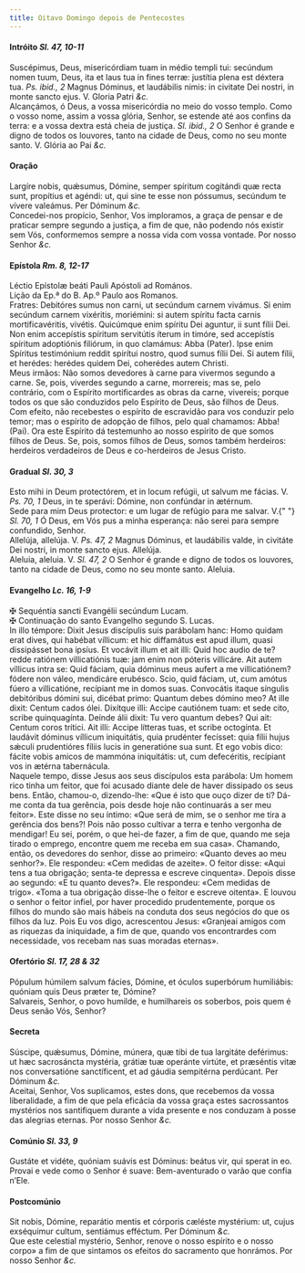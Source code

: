 ```yaml
---
title: Oitavo Domingo depois de Pentecostes
---
```


<h4 class="text-center">
  Intróito <em>Sl. 47, 10-11</em>
</h4>
<div class="container-fluid">
  <div class="row">
    <div class="col-6 dropcaps text-justify">
      Suscépimus, Deus, misericórdiam tuam in médio templi tui: secúndum nomen
      tuum, Deus, ita et laus tua in fines terræ: justítia plena est déxtera
      tua. <em>Ps. ibid., 2</em> Magnus Dóminus, et laudábilis nimis: in
      civitate Dei nostri, in monte sancto ejus. V. Gloria Patri <em>&c.</em>
    </div>
    <div class="col-6 dropcaps text-justify">
      Alcançámos, ó Deus, a vossa misericórdia no meio do vosso templo. Como o
      vosso nome, assim a vossa glória, Senhor, se estende até aos confins da
      terra: e a vossa dextra está cheia de justiça. <em>Sl. ibid., 2</em> O
      Senhor é grande e digno de todos os louvores, tanto na cidade de Deus,
      como no seu monte santo. V. Glória ao Pai <em>&c.</em>
    </div>
  </div>
</div>

<h4 class="text-center">Oração</h4>
<div class="container-fluid">
  <div class="row">
    <div class="col-6 dropcaps text-justify">
      Largíre nobis, quǽsumus, Dómine, semper spíritum cogitándi quæ recta sunt,
      propítius et agéndi: ut, qui sine te esse non póssumus, secúndum te vívere
      valeámus. Per Dóminum <em>&c.</em>
    </div>
    <div class="col-6 dropcaps text-justify">
      Concedei-nos propício, Senhor, Vos imploramos, a graça de pensar e de
      praticar sempre segundo a justiça, a fim de que, não podendo nós existir
      sem Vós, conformemos sempre a nossa vida com vossa vontade. Por nosso
      Senhor <em>&c.</em>
    </div>
  </div>
</div>

<h4 class="text-center">
  Epístola <em>Rm. 8, 12-17</em>
</h4>
<div class="container-fluid">
  <div class="row">
    <div class="col-6 text-justify">
      Léctio Epístolæ beáti Pauli Apóstoli ad Romános.
    </div>
    <div class="col-6 text-justify">
      Lição da Ep.ª do B. Ap.º Paulo aos Romanos.
    </div>
    <div class="col-6 dropcaps text-justify">
      Fratres: Debitóres sumus non carni, ut secúndum carnem vivámus. Si enim
      secúndum carnem vixéritis, moriémini: si autem spíritu facta carnis
      mortificavéritis, vivétis. Quicúmque enim spíritu Dei aguntur, ii sunt
      fílii Dei. Non enim accepístis spíritum servitútis íterum in timóre, sed
      accepístis spíritum adoptiónis filiórum, in quo clamámus: Abba (Pater).
      Ipse enim Spíritus testimónium reddit spirítui nostro, quod sumus fílii
      Dei. Si autem fílii, et herédes: herédes quidem Dei, coherédes autem
      Christi.
    </div>
    <div class="col-6 dropcaps text-justify">
      Meus irmãos: Não somos devedores à carne para vivermos segundo a carne.
      Se, pois, viverdes segundo a carne, morrereis; mas se, pelo contrário, com
      o Espírito mortificardes as obras da carne, vivereis; porque todos os que
      são conduzidos pelo Espírito de Deus, são filhos de Deus. Com efeito, não
      recebestes o espírito de escravidão para vos conduzir pelo temor; mas o
      espírito de adopção de filhos, pelo qual chamamos: Abba! (Pai). Ora este
      Espírito dá testemunho ao nosso espírito de que somos filhos de Deus. Se,
      pois, somos filhos de Deus, somos também herdeiros: herdeiros verdadeiros
      de Deus e co-herdeiros de Jesus Cristo.
    </div>
  </div>
</div>

<h4 class="text-center">
  Gradual <em>Sl. 30, 3</em>
</h4>
<div class="container-fluid">
  <div class="row">
    <div class="col-6 dropcaps text-justify">
      Esto mihi in Deum protectórem, et in locum refúgii, ut salvum me fácias.
      V. <em>Ps. 70, 1</em> Deus, in te sperávi: Dómine, non confúndar in
      ætérnum.
    </div>
    <div class="col-6 dropcaps text-justify">
      Sede para mim Deus protector: e um lugar de refúgio para me salvar. V.{" "}
      <em>Sl. 70, 1</em> Ó Deus, em Vós pus a minha esperança: não serei para
      sempre confundido, Senhor.
    </div>
    <div class="col-6 text-justify">
      Allelúja, allelúja. V. <em>Ps. 47, 2</em> Magnus Dóminus, et laudábilis
      valde, in civitáte Dei nostri, in monte sancto ejus. Allelúja.
    </div>
    <div class="col-6 text-justify">
      Aleluia, aleluia. V. <em>Sl. 47, 2</em> O Senhor é grande e digno de todos
      os louvores, tanto na cidade de Deus, como no seu monte santo. Aleluia.
    </div>
  </div>
</div>

<h4 class="text-center">
  Evangelho <em>Lc. 16, 1-9</em>
</h4>
<div class="container-fluid">
  <div class="row">
    <div class="col-6 text-justify">
      <span class="text-danger">&#10016;</span> Sequéntia sancti Evangélii
      secúndum Lucam.
    </div>
    <div class="col-6 text-justify">
      <span class="text-danger">&#10016;</span> Continuação do santo Evangelho
      segundo S. Lucas.
    </div>
    <div class="col-6 dropcaps text-justify">
      In illo témpore: Dixit Jesus discípulis suis parábolam hanc: Homo quidam
      erat dives, qui habébat víllicum: et hic diffamátus est apud illum, quasi
      dissipásset bona ipsíus. Et vocávit illum et ait illi: Quid hoc audio de
      te? redde ratiónem villicatiónis tuæ: jam enim non póteris villicáre. Ait
      autem víllicus intra se: Quid fáciam, quia dóminus meus aufert a me
      villicatiónem? fódere non váleo, mendicáre erubésco. Scio, quid fáciam,
      ut, cum amótus fúero a villicatióne, recípiant me in domos suas.
      Convocátis itaque síngulis debitóribus dómini sui, dicébat primo: Quantum
      debes dómino meo? At ille dixit: Centum cados ólei. Dixítque illi: Accipe
      cautiónem tuam: et sede cito, scribe quinquagínta. Deínde álii dixit: Tu
      vero quantum debes? Qui ait: Centum coros trítici. Ait illi: Accipe
      lítteras tuas, et scribe octogínta. Et laudávit dóminus víllicum
      iniquitátis, quia prudénter fecísset: quia fílii hujus sǽculi prudentióres
      fíliis lucis in generatióne sua sunt. Et ego vobis dico: fácite vobis
      amicos de mammóna iniquitátis: ut, cum defecéritis, recípiant vos in
      ætérna tabernácula.
    </div>
    <div class="col-6 dropcaps text-justify">
      Naquele tempo, disse Jesus aos seus discípulos esta parábola: Um homem
      rico tinha um feitor, que foi acusado diante dele de haver dissipado os
      seus bens. Então, chamou-o, dizendo-lhe: «Que é isto que ouço dizer de ti?
      Dá-me conta da tua gerência, pois desde hoje não continuarás a ser meu
      feitor». Este disse no seu íntimo: «Que será de mim, se o senhor me tira a
      gerência dos bens?! Pois não posso cultivar a terra e tenho vergonha de
      mendigar! Eu sei, porém, o que hei-de fazer, a fim de que, quando me seja
      tirado o emprego, encontre quem me receba em sua casa». Chamando, então,
      os devedores do senhor, disse ao primeiro: «Quanto deves ao meu senhor?».
      Ele respondeu: «Cem medidas de azeite». O feitor disse: «Aqui tens a tua
      obrigação; senta-te depressa e escreve cinquenta». Depois disse ao
      segundo: «E tu quanto deves?». Ele respondeu: «Cem medidas de trigo».
      «Toma a tua obrigação disse-lhe o feitor e escreve oitenta». E louvou o
      senhor o feitor infiel, por haver procedido prudentemente, porque os
      filhos do mundo são mais hábeis na conduta dos seus negócios do que os
      filhos da luz. Pois Eu vos digo, acrescentou Jesus: «Granjeai amigos com
      as riquezas da iniquidade, a fim de que, quando vos encontrardes com
      necessidade, vos recebam nas suas moradas eternas».
    </div>
  </div>
</div>

<h4 class="text-center">
  Ofertório <em>Sl. 17, 28 & 32</em>
</h4>
<div class="container-fluid">
  <div class="row">
    <div class="col-6 dropcaps text-justify">
      Pópulum húmilem salvum fácies, Dómine, et óculos superbórum humiliábis:
      quóniam quis Deus præter te, Dómine?
    </div>
    <div class="col-6 dropcaps text-justify">
      Salvareis, Senhor, o povo humilde, e humilhareis os soberbos, pois quem é
      Deus senão Vós, Senhor?
    </div>
  </div>
</div>

<h4 class="text-center">Secreta</h4>
<div class="container-fluid">
  <div class="row">
    <div class="col-6 dropcaps text-justify">
      Súscipe, quǽsumus, Dómine, múnera, quæ tibi de tua largitáte deférimus: ut
      hæc sacrosáncta mystéria, grátiæ tuæ operánte virtúte, et præséntis vitæ
      nos conversatióne sanctíficent, et ad gáudia sempitérna perdúcant. Per
      Dóminum <em>&c.</em>
    </div>
    <div class="col-6 dropcaps text-justify">
      Aceitai, Senhor, Vos suplicamos, estes dons, que recebemos da vossa
      liberalidade, a fim de que pela eficácia da vossa graça estes sacrossantos
      mystérios nos santifiquem durante a vida presente e nos conduzam à posse
      das alegrias eternas. Por nosso Senhor <em>&c.</em>
    </div>
  </div>
</div>

<h4 class="text-center">
  Comúnio <em>Sl. 33, 9</em>
</h4>
<div class="container-fluid">
  <div class="row">
    <div class="col-6 dropcaps text-justify">
      Gustáte et vidéte, quóniam suávis est Dóminus: beátus vir, qui sperat in
      eo.
    </div>
    <div class="col-6 dropcaps text-justify">
      Provai e vede como o Senhor é suave: Bem-aventurado o varão que confia
      n’Ele.
    </div>
  </div>
</div>

<h4 class="text-center">Postcomúnio</h4>
<div class="container-fluid">
  <div class="row">
    <div class="col-6 dropcaps text-justify">
      Sit nobis, Dómine, reparátio mentis et córporis cæléste mystérium: ut,
      cujus exséquimur cultum, sentiámus efféctum. Per Dóminum <em>&c.</em>
    </div>
    <div class="col-6 dropcaps text-justify">
      Que este celestial mystério, Senhor, renove o nosso espírito e o nosso
      corpo» a fim de que sintamos os efeitos do sacramento que honrámos. Por
      nosso Senhor <em>&c.</em>
    </div>
  </div>
</div>
